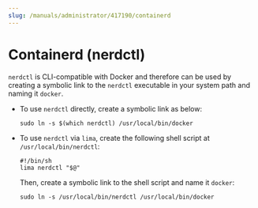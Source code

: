 ```yaml
---
slug: /manuals/administrator/417190/containerd
---
```


# Containerd (nerdctl)

`nerdctl` is CLI-compatible with Docker and therefore can be used by creating a symbolic link to the `nerdctl` executable in your system path and naming it `docker`.

- To use `nerdctl` directly, create a symbolic link as below:

    ```shell
    sudo ln -s $(which nerdctl) /usr/local/bin/docker
    ```

- To use `nerdctl` via `lima`, create the following shell script at `/usr/local/bin/nerdctl`:

    ```shell
    #!/bin/sh
    lima nerdctl "$@"
    ```

    Then, create a symbolic link to the shell script and name it `docker`:

    ```shell
    sudo ln -s /usr/local/bin/nerdctl /usr/local/bin/docker
    ```
